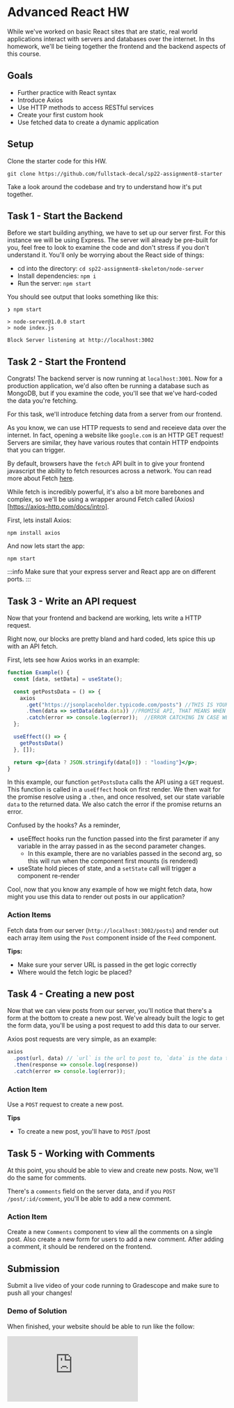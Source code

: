 # Advanced React HW

While we've worked on basic React sites that are static, real world applications interact with servers and databases over the internet. In ths homework, we'll be tieing together the frontend and the backend aspects of this course.

## Goals
- Further practice with React syntax
- Introduce Axios
- Use HTTP methods to access RESTful services
- Create your first custom hook
- Use fetched data to create a dynamic application

## Setup

Clone the starter code for this HW.

```shell
git clone https://github.com/fullstack-decal/sp22-assignment8-starter
```

Take a look around the codebase and try to understand how it's put together.

## Task 1 - Start the Backend

Before we start building anything, we have to set up our server first. For this instance we will be using Express. The server will already be pre-built for you, feel free to look to examine the code and don't stress if you don't understand it. You'll only be worrying about the React side of things:

- cd into the directory: `cd sp22-assignment8-skeleton/node-server`
- Install dependencies: `npm i`
- Run the server: `npm start`



You should see output that looks something like this:
```shell
❯ npm start

> node-server@1.0.0 start
> node index.js

Block Server listening at http://localhost:3002
```

## Task 2 - Start the Frontend

Congrats! The backend server is now running at `localhost:3001`. Now for a production application, we'd also often be running a database such as MongoDB, but if you examine the code, you'll see that we've hard-coded the data you're fetching.

For this task, we'll introduce fetching data from a server from our frontend.

As you know, we can use HTTP requests to send and receieve data over the internet. In fact, opening a website like `google.com` is an HTTP GET request! Servers are similar, they have various routes that contain HTTP endpoints that you can trigger.

By default, browsers have the `fetch` API built in to give your frontend javascript the ability to fetch resources across a network. You can read more about Fetch [here](https://developer.mozilla.org/en-US/docs/Web/API/Fetch_API).

While fetch is incredibly powerful, it's also a bit more barebones and complex, so we'll be using a wrapper around Fetch called (Axios)[https://axios-http.com/docs/intro].

First, lets install Axios:
```shell
npm install axios
```

And now lets start the app:

```npm
npm start
```

:::info
Make sure that your express server and React app are on different ports.
:::

## Task 3 - Write an API request

Now that your frontend and backend are working, lets write a HTTP request.

Right now, our blocks are pretty bland and hard coded, lets spice this up with an API fetch.

First, lets see how Axios works in an example:

```jsx live
function Example() {
  const [data, setData] = useState();

  const getPostsData = () => {
    axios
      .get("https://jsonplaceholder.typicode.com/posts") //THIS IS YOUR URL OF YOUR API
      .then(data => setData(data.data)) //PROMISE API, THAT MEANS WHEN YOU GET THE DATA WHAT DO I DO WITH IT
      .catch(error => console.log(error));  //ERROR CATCHING IN CASE WE RECIEVE AN ERROR
  };

  useEffect(() => {
    getPostsData()
  }, []);

  return <p>{data ? JSON.stringify(data[0]) : "loading"}</p>;
}
```

In this example, our function `getPostsData` calls the API using a `GET` request. This function is called in a `useEffect` hook on first render. We then wait for the promise resolve using a `.then`, and once resolved, set our state variable `data` to the returned data. We also catch the error if the promise returns an error.

Confused by the hooks? As a reminder,
- useEffect hooks run the function passed into the first parameter if any variable in the array passed in as the second parameter changes.
  - In this example, there are no variables passed in the second arg, so this will run when the component first mounts (is rendered)
- useState hold pieces of state, and a `setState` call will trigger a component re-render

Cool, now that you know any example of how we might fetch data, how might you use this data to render out posts in our application?

### Action Items

Fetch data from our server (`http://localhost:3002/posts`) and render out each array item using the `Post` component inside of the `Feed` component.

**Tips:**
- Make sure your server URL is passed in the get logic correctly
- Where would the fetch logic be placed?

## Task 4 - Creating a new post

Now that we can view posts from our server, you'll notice that there's a form at the bottom to create a new post. We've already built the logic to get the form data, you'll be using a post request to add this data to our server.

Axios post requests are very simple, as an example:

```js
axios
  .post(url, data) // `url` is the url to post to, `data` is the data to send in the body of the HTTP request
  .then(response => console.log(response))
  .catch(error => console.log(error));
```

### Action Item

Use a `POST` request to create a new post.

**Tips**
- To create a new post, you'll have to `POST` /post

## Task 5 - Working with Comments

At this point, you should be able to view and create new posts. Now, we'll do the same for comments.

There's a `comments` field on the server data, and if you `POST` `/post/:id/comment`, you'll be able to add a new comment.

### Action Item

Create a new `Comments` component to view all the comments on a single post. Also create a new form for users to add a new comment. After adding a comment, it should be rendered on the frontend.

## Submission
Submit a live video of your code running to Gradescope and make sure to push all your changes!

### Demo of Solution

When finished, your website should be able to run like the follow:

<iframe src="https://www.loom.com/embed/843dd029aa584d1398b129145b8d5968" frameborder="0" webkitallowfullscreen mozallowfullscreen allowfullscreen style={{ height: '300px'}}/>

Note the UI doesn't have to be the samee

## Contributors
- [Caelin Sutch](https://www.linkedin.com/in/caelinsutch)

